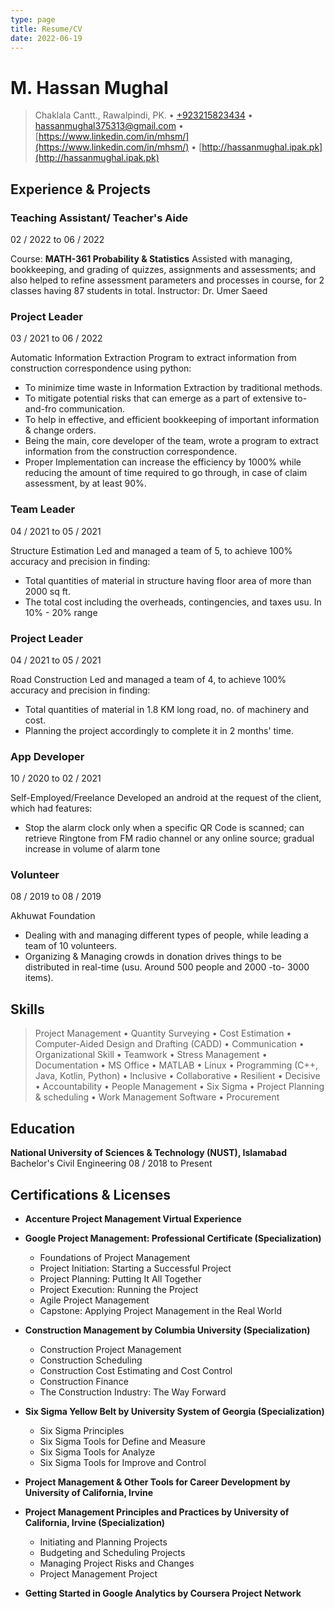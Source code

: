 ```yaml
---
type: page
title: Resume/CV
date: 2022-06-19
---
```


# M. Hassan Mughal

> Chaklala Cantt., Rawalpindi, PK. • [+923215823434](tel:+923215823434) • [hassanmughal375313@gmail.com](mailto:hassanmughal375313@gmail.com) • [https://www.linkedin.com/in/mhsm/](https://www.linkedin.com/in/mhsm/) • [http://hassanmughal.ipak.pk](http://hassanmughal.ipak.pk)

## Experience & Projects

### Teaching Assistant/ Teacher's Aide
02 / 2022 to 06 / 2022

Course: **MATH-361 Probability & Statistics** Assisted with managing, bookkeeping, and grading of quizzes, assignments and assessments; and also helped to refine assessment parameters and processes in course, for 2 classes having 87 students in total. Instructor: Dr. Umer Saeed

### Project Leader
03 / 2021 to 06 / 2022

Automatic Information Extraction
Program to extract information from construction correspondence using python:
  - To minimize time waste in Information Extraction by traditional methods.
  - To mitigate potential risks that can emerge as a part of extensive to-and-fro communication.
  - To help in effective, and efficient bookkeeping of important information & change orders.
  - Being the main, core developer of the team, wrote a program to extract information from the construction correspondence.
  - Proper Implementation can increase the efficiency by 1000% while reducing the amount of time required to go through, in case of claim assessment, by at least 90%.

### Team Leader
04 / 2021 to 05 / 2021

Structure Estimation
Led and managed a team of 5, to achieve 100% accuracy and precision in finding:
  - Total quantities of material in structure having floor area of more than 2000 sq ft.
  - The total cost including the overheads, contingencies, and taxes usu. In 10% - 20% range

### Project Leader
04 / 2021 to 05 / 2021

Road Construction
Led and managed a team of 4, to achieve 100% accuracy and precision in finding:
  - Total quantities of material in 1.8 KM long road, no. of machinery and cost.
  - Planning the project accordingly to complete it in 2 months' time.

### App Developer
10 / 2020 to 02 / 2021

Self-Employed/Freelance
Developed an android at the request of the client, which had features:
  - Stop the alarm clock only when a specific QR Code is scanned; can retrieve Ringtone from FM radio channel or any online source; gradual increase in volume of alarm tone

### Volunteer
08 / 2019 to 08 / 2019

Akhuwat Foundation
  - Dealing with and managing different types of people, while leading a team of 10 volunteers.
  - Organizing & Managing crowds in donation drives things to be distributed in real-time (usu. Around 500 people and 2000 -to- 3000 items).

## Skills
> Project Management • Quantity Surveying • Cost Estimation • Computer-Aided Design and Drafting (CADD) • Communication • Organizational Skill • Teamwork • Stress Management • Documentation • MS Office • MATLAB • Linux • Programming (C++, Java, Kotlin, Python) • Inclusive • Collaborative • Resilient • Decisive • Accountability • People Management • Six Sigma • Project Planning & scheduling • Work Management Software • Procurement

## Education
**National University of Sciences & Technology (NUST), Islamabad**
Bachelor's Civil Engineering
08 / 2018 to Present

## Certifications & Licenses

- **Accenture Project Management Virtual Experience**

- **Google Project Management: Professional Certificate (Specialization)**
  - Foundations of Project Management
  - Project Initiation: Starting a Successful Project
  - Project Planning: Putting It All Together
  - Project Execution: Running the Project
  - Agile Project Management
  - Capstone: Applying Project Management in the Real World

- **Construction Management by Columbia University (Specialization)**
  - Construction Project Management
  - Construction Scheduling
  - Construction Cost Estimating and Cost Control
  - Construction Finance
  - The Construction Industry: The Way Forward

- **Six Sigma Yellow Belt by University System of Georgia (Specialization)**  
  - Six Sigma Principles
  - Six Sigma Tools for Define and Measure
  - Six Sigma Tools for Analyze
  - Six Sigma Tools for Improve and Control

- **Project Management & Other Tools for Career Development by University of California, Irvine**

- **Project Management Principles and Practices by University of California, Irvine (Specialization)**
  - Initiating and Planning Projects
  - Budgeting and Scheduling Projects
  - Managing Project Risks and Changes
  - Project Management Project

- **Getting Started in Google Analytics by Coursera Project Network**
